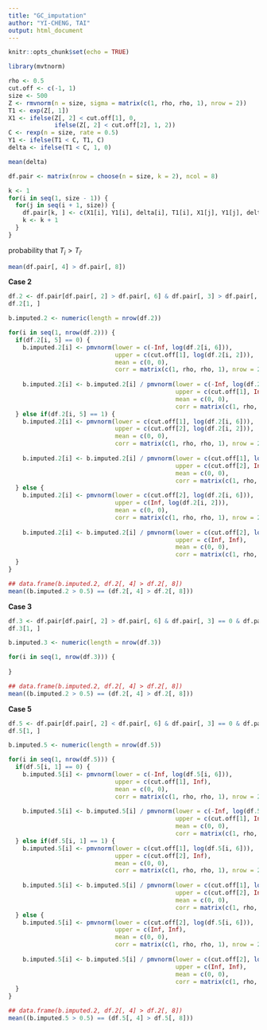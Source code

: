 ```yaml
---
title: "GC_imputation"
author: "YI-CHENG, TAI"
output: html_document
---
```


```r
knitr::opts_chunk$set(echo = TRUE)
```

```r
library(mvtnorm)
```

```r
rho <- 0.5
cut.off <- c(-1, 1)
size <- 500
Z <- rmvnorm(n = size, sigma = matrix(c(1, rho, rho, 1), nrow = 2))
T1 <- exp(Z[, 1])
X1 <- ifelse(Z[, 2] < cut.off[1], 0,
             ifelse(Z[, 2] < cut.off[2], 1, 2))
C <- rexp(n = size, rate = 0.5)
Y1 <- ifelse(T1 < C, T1, C)
delta <- ifelse(T1 < C, 1, 0)
```

```r
mean(delta)
```

```r
df.pair <- matrix(nrow = choose(n = size, k = 2), ncol = 8)

k <- 1
for(i in seq(1, size - 1)) {
  for(j in seq(i + 1, size)) {
    df.pair[k, ] <- c(X1[i], Y1[i], delta[i], T1[i], X1[j], Y1[j], delta[j], T1[j])
    k <- k + 1
  }
}
```

probability that $T_i > T_{i'}$
```r
mean(df.pair[, 4] > df.pair[, 8])
```

**Case 2** <br>
```r
df.2 <- df.pair[df.pair[, 2] > df.pair[, 6] & df.pair[, 3] > df.pair[, 7], ]
df.2[1, ]
```

```r
b.imputed.2 <- numeric(length = nrow(df.2))

for(i in seq(1, nrow(df.2))) {
  if(df.2[i, 5] == 0) {
    b.imputed.2[i] <- pmvnorm(lower = c(-Inf, log(df.2[i, 6])),
                              upper = c(cut.off[1], log(df.2[i, 2])),
                              mean = c(0, 0),
                              corr = matrix(c(1, rho, rho, 1), nrow = 2))
    
    b.imputed.2[i] <- b.imputed.2[i] / pmvnorm(lower = c(-Inf, log(df.2[i, 6])),
                                               upper = c(cut.off[1], Inf),
                                               mean = c(0, 0),
                                               corr = matrix(c(1, rho, rho, 1), nrow = 2))
  } else if(df.2[i, 5] == 1) {
    b.imputed.2[i] <- pmvnorm(lower = c(cut.off[1], log(df.2[i, 6])),
                              upper = c(cut.off[2], log(df.2[i, 2])),
                              mean = c(0, 0),
                              corr = matrix(c(1, rho, rho, 1), nrow = 2))
    
    b.imputed.2[i] <- b.imputed.2[i] / pmvnorm(lower = c(cut.off[1], log(df.2[i, 6])),
                                               upper = c(cut.off[2], Inf),
                                               mean = c(0, 0),
                                               corr = matrix(c(1, rho, rho, 1), nrow = 2))
  } else {
    b.imputed.2[i] <- pmvnorm(lower = c(cut.off[2], log(df.2[i, 6])),
                              upper = c(Inf, log(df.2[i, 2])),
                              mean = c(0, 0),
                              corr = matrix(c(1, rho, rho, 1), nrow = 2))
    
    b.imputed.2[i] <- b.imputed.2[i] / pmvnorm(lower = c(cut.off[2], log(df.2[i, 6])),
                                               upper = c(Inf, Inf),
                                               mean = c(0, 0),
                                               corr = matrix(c(1, rho, rho, 1), nrow = 2))
  }
}
```

```r
## data.frame(b.imputed.2, df.2[, 4] > df.2[, 8]) 
mean((b.imputed.2 > 0.5) == (df.2[, 4] > df.2[, 8]))
```

**Case 3** <br>
```r
df.3 <- df.pair[df.pair[, 2] > df.pair[, 6] & df.pair[, 3] == 0 & df.pair[, 7] == 0, ]
df.3[1, ]
```

```r
b.imputed.3 <- numeric(length = nrow(df.3))

for(i in seq(1, nrow(df.3))) {
  
}
```

```r
## data.frame(b.imputed.2, df.2[, 4] > df.2[, 8]) 
mean((b.imputed.2 > 0.5) == (df.2[, 4] > df.2[, 8]))
```

**Case 5** <br>
```r
df.5 <- df.pair[df.pair[, 2] < df.pair[, 6] & df.pair[, 3] == 0 & df.pair[, 7] == 1, ]
df.5[1, ]
```

```r
b.imputed.5 <- numeric(length = nrow(df.5))

for(i in seq(1, nrow(df.5))) {
  if(df.5[i, 1] == 0) {
    b.imputed.5[i] <- pmvnorm(lower = c(-Inf, log(df.5[i, 6])),
                              upper = c(cut.off[1], Inf),
                              mean = c(0, 0),
                              corr = matrix(c(1, rho, rho, 1), nrow = 2))
    
    b.imputed.5[i] <- b.imputed.5[i] / pmvnorm(lower = c(-Inf, log(df.5[i, 2])),
                                               upper = c(cut.off[1], Inf),
                                               mean = c(0, 0),
                                               corr = matrix(c(1, rho, rho, 1), nrow = 2))
  } else if(df.5[i, 1] == 1) {
    b.imputed.5[i] <- pmvnorm(lower = c(cut.off[1], log(df.5[i, 6])),
                              upper = c(cut.off[2], Inf),
                              mean = c(0, 0),
                              corr = matrix(c(1, rho, rho, 1), nrow = 2))
    
    b.imputed.5[i] <- b.imputed.5[i] / pmvnorm(lower = c(cut.off[1], log(df.5[i, 2])),
                                               upper = c(cut.off[2], Inf),
                                               mean = c(0, 0),
                                               corr = matrix(c(1, rho, rho, 1), nrow = 2))
  } else {
    b.imputed.5[i] <- pmvnorm(lower = c(cut.off[2], log(df.5[i, 6])),
                              upper = c(Inf, Inf),
                              mean = c(0, 0),
                              corr = matrix(c(1, rho, rho, 1), nrow = 2))
    
    b.imputed.5[i] <- b.imputed.5[i] / pmvnorm(lower = c(cut.off[2], log(df.5[i, 2])),
                                               upper = c(Inf, Inf),
                                               mean = c(0, 0),
                                               corr = matrix(c(1, rho, rho, 1), nrow = 2))
  }
}
```

```r
## data.frame(b.imputed.2, df.2[, 4] > df.2[, 8]) 
mean((b.imputed.5 > 0.5) == (df.5[, 4] > df.5[, 8]))
```